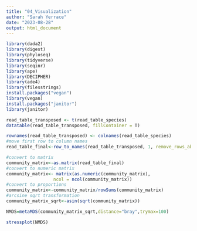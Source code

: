 ```yaml
---
title: "04_Visualization"
author: "Sarah Yerrace"
date: "2023-08-28"
output: html_document
---
```


```r
library(dada2)
library(digest)
library(phyloseq)
library(tidyverse)
library(seqinr)
library(ape)
library(DECIPHER)
library(ade4)
library(filesstrings)
install.packages("vegan")
library(vegan)
install.packages("janitor")
library(janitor)
```


```r
read_table_transposed <- t(read_table_species)
datatable(read_table_transposed, fillContainer = T)
```

```r
rownames(read_table_transposed) <- colnames(read_table_species)
#move first row to column names
read_table_final<-row_to_names(read_table_transposed, 1, remove_rows_above = FALSE)
```

```r
#convert to matrix
community_matrix<-as.matrix(read_table_final)
#convert to numeric matrix
community_matrix<- matrix(as.numeric(community_matrix),   
                  ncol = ncol(community_matrix))
#convert to proportions
community_matrix<-community_matrix/rowSums(community_matrix)
#arcsine sqrt transformation
community_matrix_sqrt<-asin(sqrt(community_matrix))
```

```r
NMDS=metaMDS(community_matrix_sqrt,distance="bray",trymax=100)
```

```r
stressplot(NMDS)
```


